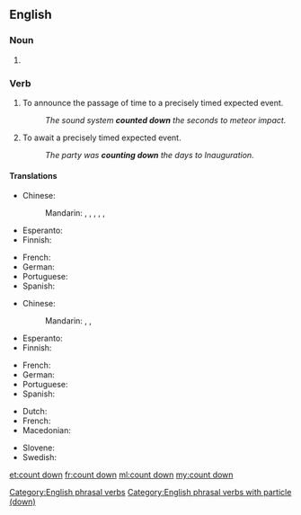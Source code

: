 {{also|countdown|Countdown|count-down}}
==English==

===Noun===
{{en-noun}}

# {{alternative spelling of|countdown|lang=en}}

===Verb===
{{en-verb|counts down|counting down|counted down}}

# To announce the passage of time to a precisely timed expected event.
#: ''The sound system '''counted down''' the seconds to meteor impact.''
# To await a precisely timed expected event.
#: ''The party was '''counting down''' the days to Inauguration.''

====Translations====
{{trans-top|announce the passage of time}}
* Chinese:
*: Mandarin: {{t|cmn|倒讀數}}, {{t|cmn|倒读数|tr=dàodúshù}}, {{t+|cmn|倒計時}}, {{t+|cmn|倒计时|tr=dàojìshí}}, {{t+|cmn|倒數}}, {{t+|cmn|倒数|tr=dàoshǔ}}
* Esperanto: {{t|eo|dekalkuli}}
* Finnish: {{t+|fi|laskea}}
{{trans-mid}}
* French: {{t+|fr|décompter}}
* German: {{t-needed|de}}
* Portuguese: {{t|pt|[[fazer]] ([[a]]) [[contagem regressiva]]}}
* Spanish: {{t-needed|es}}
{{trans-bottom}}

{{trans-top|await a precisely timed expected event}}
* Chinese:
*: Mandarin: {{t+|cmn|盼望|tr=pànwàng}}, {{t|cmn|盼著}}, {{t|cmn|盼着|tr=pànzhe}}
* Esperanto: {{t-needed|eo}}
* Finnish: {{t+|fi|laskea}}
{{trans-mid}}
* French: {{t+|fr|décompter}}
* German: {{t-needed|de}}
* Portuguese: {{t-needed|pt}}
* Spanish: {{t-needed|es}}
{{trans-bottom}}

{{checktrans-top}}
* Dutch: {{t-check|nl|aftellen}}
* French: {{t-check|fr|décompter}}
* Macedonian: {{t-check|mk|одбројува|tr=odbrójuva|sc=Cyrl}}
{{trans-mid}}
* Slovene: {{t-check|sl|odštevati}}
* Swedish: {{t-check|sv|räkna ned}}
{{trans-bottom}}

[[Category:English phrasal verbs]]
[[Category:English phrasal verbs with particle (down)]]

[[et:count down]]
[[fr:count down]]
[[ml:count down]]
[[my:count down]]